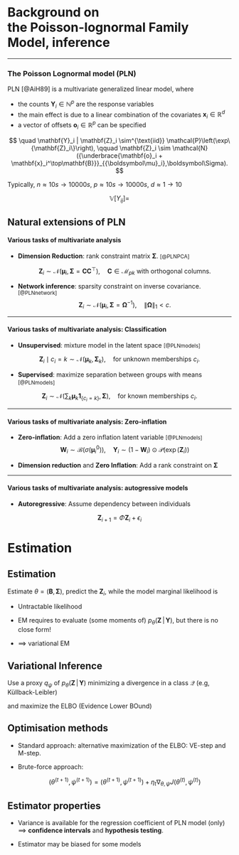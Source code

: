
# Background on <br/> the Poisson-lognormal Family <br/> Model, inference


---

### The Poisson Lognormal model (PLN)

PLN [@AiH89] is a [multivariate generalized linear model]{.alert}, where

- the counts $\mathbf{Y}_i\in\mathbb{N}^p$ are the response variables
- the main effect is due to a linear combination of the covariates $\mathbf{x}_i\in\mathbb{R}^d$
- a vector of offsets $\mathbf{o}_i\in\mathbb{R}^p$ can be specified

$$
\quad \mathbf{Y}_i | \mathbf{Z}_i \sim^{\text{iid}} \mathcal{P}\left(\exp\{\mathbf{Z}_i\}\right), \qquad \mathbf{Z}_i \sim \mathcal{N}({\underbrace{\mathbf{o}_i + \mathbf{x}_i^\top\mathbf{B}}}_{{\boldsymbol\mu}_i},\boldsymbol\Sigma).
$$

Typically, $n\approx 10s \to 10000s$, $p\approx 10s \to 10000s$, $d \approx 1 \to 10$

$$\mathbb V[Y_{ij}] = $$

## Natural extensions of PLN

#### Various tasks of multivariate analysis

  - **Dimension Reduction**: rank constraint matrix $\boldsymbol\Sigma$. <small>[@PLNPCA]</small>

    $$\mathbf{Z}_i \sim \mathcal{N}({\boldsymbol\mu}_i, \boldsymbol\Sigma = \mathbf{C}\mathbf{C}^\top), \quad \mathbf{C} \in \mathcal{M}_{pk} \text{ with orthogonal columns}.$$

  - **Network inference**: sparsity constraint on inverse covariance. <small>[@PLNnetwork]</small>
  $$\mathbf{Z}_i \sim \mathcal{N}({\boldsymbol\mu}_i, \boldsymbol\Sigma = \boldsymbol\Omega^{-1}), \quad \|\boldsymbol\Omega \|_1 < c.$$

---

#### Various tasks of multivariate analysis: Classification

  - **Unsupervised**: mixture model in the latent space <small>[@PLNmodels]</small>

  $$\mathbf{Z}_i \mid c_i = k  \sim \mathcal{N}(\boldsymbol\mu_k, \boldsymbol\Sigma_k), \quad \text{for unknown memberships } c_i.$$

  - **Supervised**: maximize separation between groups with means <small>[@PLNmodels]</small>

  $$\mathbf{Z}_i \sim \mathcal{N}(\sum_k {\boldsymbol\mu}_k \mathbf{1}_{\{c_i= k\}}, \boldsymbol\Sigma), \quad \text{for known memberships } c_i.$$


---

#### Various tasks of multivariate analysis: Zero-inflation

  - **Zero-inflation**: Add a zero inflation latent variable <small>[@PLNmodels]</small>
    $$\mathbf{W}_i \sim \mathcal{B}(\sigma(\boldsymbol{\mu}^{0}_i)), \quad  \mathbf Y_i \sim (1 - \mathbf W_i)\odot \mathcal P(\exp(\mathbf Z_i))$$

  - **Dimension reduction** and **Zero Inflation**: Add a rank constraint on $\boldsymbol \Sigma$

---

#### Various tasks of multivariate analysis: autogressive models

  - **Autoregressive**: Assume dependency between individuals

  $$\mathbf{Z}_{i+1} = \Phi \mathbf Z_i  + \epsilon_i $$

# Estimation

## Estimation

Estimate $\theta = (\mathbf{B}, {\boldsymbol\Sigma})$, predict the $\mathbf{Z}_i$, while  the model marginal likelihood is

\begin{equation*}
p_\theta(\mathbf{Y}_i) = \int_{\mathbb{R}_p} \prod_{j=1}^p p_\theta(Y_{ij} | Z_{ij}) \, p_\theta(\mathbf{Z}_i) \mathrm{d}\mathbf{Z}_i
\end{equation*}

- Untractable likelihood

- EM requires to evaluate (some moments of) $p_\theta(\mathbf{Z} \,|\,  \mathbf{Y})$, but there is no close form!

- $\implies$ variational EM

## Variational Inference

Use a proxy $q_\psi$ of $p_\theta(\mathbf{Z}\,|\,\mathbf{Y})$ minimizing a divergence in a class $\mathcal{Q}$ (e.g, Küllback-Leibler)

\begin{equation*}
q_\psi(\mathbf{Z})^\star \in \arg\min_{q\in\mathcal{Q}} KL\left(q(\mathbf{Z}), p_{\theta}(\mathbf{Z} | \mathbf{Y})\right).
\end{equation*}

and maximize the ELBO (Evidence Lower BOund)

\begin{equation*}
J(\theta, \psi) = \mathbb{E}_{\psi} [\log p_\theta(\mathbf{Y}, \mathbf{Z})] + \mathcal{H}[q_\psi(\mathbf{Z})]
\end{equation*}

## Optimisation methods

- Standard approach: alternative maximization of the ELBO: VE-step and M-step.

- Brute-force approach:

    $$(\theta^{(t+1)}, \psi^{(t+1)}) = (\theta^{(t+1)}, \psi^{(t+1)}) + \eta_t \nabla_{\theta, \psi} J(\theta^{(t)}, \psi^{(t)})$$

## Estimator properties

- Variance is available for the regression coefficient of PLN model (only)
  $\implies$ **confidence intervals** and **hypothesis testing**.

- Estimator may be biased for some models
